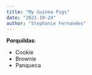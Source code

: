 ---
title: "My Guinea Pigs"
date: "2021-10-24"
author: "Stephanie Fernandes"
---

**Porquildas**:

- Cookie
- Brownie
- Panqueca
